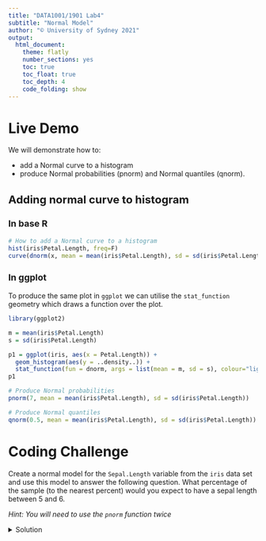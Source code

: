 ```yaml
---
title: "DATA1001/1901 Lab4"
subtitle: "Normal Model"
author: "© University of Sydney 2021"
output:
  html_document:
    theme: flatly
    number_sections: yes
    toc: true
    toc_float: true
    toc_depth: 4
    code_folding: show
---
```

<style>
h2 { /* Header 2 */
    font-size: 22px
}
</style>

<style>
h3 { /* Header 3 */
    font-size: 18px
}
</style>


# Live Demo

We will demonstrate how to:

- add a Normal curve to a histogram
- produce Normal probabilities (pnorm) and Normal quantiles (qnorm).

## Adding normal curve to histogram {-}
### In base R {-}

```r
# How to add a Normal curve to a histogram
hist(iris$Petal.Length, freq=F)
curve(dnorm(x, mean = mean(iris$Petal.Length), sd = sd(iris$Petal.Length)), col = "lightblue", lwd = 6, add = TRUE)
```

### In ggplot {-}

To produce the same plot in `ggplot` we can utilise the `stat_function` geometry which draws a function over the plot.

```r
library(ggplot2)

m = mean(iris$Petal.Length)
s = sd(iris$Petal.Length)

p1 = ggplot(iris, aes(x = Petal.Length)) + 
  geom_histogram(aes(y = ..density..)) +
  stat_function(fun = dnorm, args = list(mean = m, sd = s), colour="lightblue", size=2)
p1
```


```r
# Produce Normal probabilities
pnorm(7, mean = mean(iris$Petal.Length), sd = sd(iris$Petal.Length))
```


```r
# Produce Normal quantiles
qnorm(0.5, mean = mean(iris$Petal.Length), sd = sd(iris$Petal.Length))
```

# Coding Challenge

Create a normal model for the `Sepal.Length` variable from the `iris` data set and use this model to answer the following question. What percentage of the sample (to the nearest percent) would you expect to have a sepal length between 5 and 6.

_Hint: You will need to use the `pnorm` function twice_ 


<details><summary>Solution</summary>
```r
m = mean(iris$Sepal.Length)
s = sd(iris$Sepal.Length)
pnorm(6, m, s) - pnorm(5, m, s)

```
Answer = 42%
</details>

